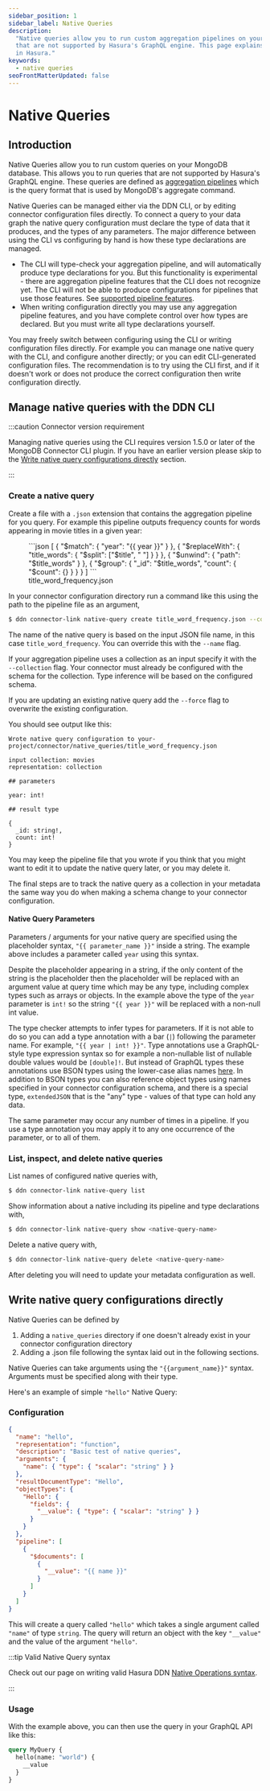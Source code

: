 ```yaml
---
sidebar_position: 1
sidebar_label: Native Queries
description:
  "Native queries allow you to run custom aggregation pipelines on your MongoDB database. This allows you to run queries
  that are not supported by Hasura's GraphQL engine. This page explains how to configure various types of native queries
  in Hasura."
keywords:
  - native queries
seoFrontMatterUpdated: false
---
```


# Native Queries

## Introduction

Native Queries allow you to run custom queries on your MongoDB database. This allows you to run queries that are not
supported by Hasura's GraphQL engine. These queries are defined as [aggregation pipelines][] which is the query format
that is used by MongoDB's aggregate command.

[aggregation pipelines]: https://www.mongodb.com/docs/manual/aggregation/#std-label-aggregation-pipeline-intro

Native Queries can be managed either via the DDN CLI, or by editing connector configuration files directly. To connect
a query to your data graph the native query configuration must declare the type of data that it produces, and the types
of any parameters. The major difference between using the CLI vs configuring by hand is how these type declarations are
managed.

- The CLI will type-check your aggregation pipeline, and will automatically produce type declarations for you. But this
functionality is experimental - there are aggregation pipeline features that the CLI does not recognize yet. The CLI
will not be able to produce configurations for pipelines that use those features. See [supported pipeline features][].
- When writing configuration directly you may use any aggregation pipeline features, and you have complete control over
how types are declared. But you must write all type declarations yourself.

You may freely switch between configuring using the CLI or writing configuration files directly. For example you can
manage one native query with the CLI, and configure another directly; or you can edit CLI-generated configuration files.
The recommendation is to try using the CLI first, and if it doesn't work or does not produce the correct configuration
then write configuration directly.

[supported pipeline features]: ./supported-aggregation-pipeline-features.mdx

## Manage native queries with the DDN CLI

:::caution Connector version requirement

Managing native queries using the CLI requires version 1.5.0 or later of the MongoDB Connector CLI plugin. If you have
an earlier version please skip to the [Write native query configurations
directly](.#write-native-query-configurations-directly) section.

:::

### Create a native query

Create a file with a `.json` extension that contains the aggregation pipeline for you query. For example this pipeline
outputs frequency counts for words appearing in movie titles in a given year:

<figure>
```json
[
  {
    "$match": {
      "year": "{{ year }}"
    }
  },
  { 
    "$replaceWith": {
      "title_words": { "$split": ["$title", " "] }
    }
  },
  { "$unwind": { "path": "$title_words" } },
  { 
    "$group": {
      "_id": "$title_words",
      "count": { "$count": {} }
    }
  }
]
```
<figcaption>title_word_frequency.json</figcaption>
</figure>

In your connector configuration directory run a command like this using the path to the pipeline file as an argument,

```sh
$ ddn connector-link native-query create title_word_frequency.json --collection movies
```

The name of the native query is based on the input JSON file name, in this case `title_word_frequency`. You can override
this with the `--name` flag.

If your aggregation pipeline uses a collection as an input specify it with the `--collection` flag. Your connector must
already be configured with the schema for the collection. Type inference will be based on the configured schema.

If you are updating an existing native query add the `--force` flag to overwrite the existing configuration.

You should see output like this:

```
Wrote native query configuration to your-project/connector/native_queries/title_word_frequency.json

input collection: movies
representation: collection

## parameters

year: int!

## result type

{
  _id: string!,
  count: int!
}
```

You may keep the pipeline file that you wrote if you think that you might want to edit it to update the native query
later, or you may delete it.

The final steps are to track the native query as a collection in your metadata the same way you do when making a schema
change to your connector configuration.

#### Native Query Parameters

Parameters / arguments for your native query are specified using the placeholder syntax, `"{{ parameter_name }}"` inside
a string. The example above includes a parameter called `year` using this syntax.

Despite the placeholder appearing in a string, if the only content of the string is the placeholder then the placeholder
will be replaced with an argument value at query time which may be any type, including complex types such as arrays or
objects. In the example above the type of the `year` parameter is `int!` so the string `"{{ year }}"` will be replaced
with a non-null int value.

The type checker attempts to infer types for parameters. If it is not able to do so you can add a type annotation with
a bar (`|`) following the parameter name. For example, `"{{ year | int! }}"`. Type annotations use a GraphQL-style type
expression syntax so for example a non-nullable list of nullable double values would be `[double]!`. But instead of
GraphQL types these annotations use BSON types using the lower-case alias names [here][BSON Types]. In addition to BSON
types you can also reference object types using names specified in your connector configuration schema, and there is
a special type, `extendedJSON` that is the "any" type - values of that type can hold any data.

[BSON Types]: https://www.mongodb.com/docs/manual/reference/bson-types/

The same parameter may occur any number of times in a pipeline. If you use a type annotation you may apply it to any one
occurrence of the parameter, or to all of them.

### List, inspect, and delete native queries

List names of configured native queries with,

```sh
$ ddn connector-link native-query list
```

Show information about a native including its pipeline and type declarations with,

```sh
$ ddn connector-link native-query show <native-query-name>
```

Delete a native query with,

```sh
$ ddn connector-link native-query delete <native-query-name>
```

After deleting you will need to update your metadata configuration as well.

## Write native query configurations directly

Native Queries can be defined by

1. Adding a `native_queries` directory if one doesn't already exist in your connector configuration directory
2. Adding a .json file following the syntax laid out in the following sections.

Native Queries can take arguments using the `"{{argument_name}}"` syntax. Arguments must be specified along with their
type.

Here's an example of simple `"hello"` Native Query:

### Configuration

```json
{
  "name": "hello",
  "representation": "function",
  "description": "Basic test of native queries",
  "arguments": {
    "name": { "type": { "scalar": "string" } }
  },
  "resultDocumentType": "Hello",
  "objectTypes": {
    "Hello": {
      "fields": {
        "__value": { "type": { "scalar": "string" } }
      }
    }
  },
  "pipeline": [
    {
      "$documents": [
        {
          "__value": "{{ name }}"
        }
      ]
    }
  ]
}
```

This will create a query called `"hello"` which takes a single argument called `"name"` of type `string`. The query will
return an object with the key `"__value"` and the value of the argument `"hello"`.

:::tip Valid Native Query syntax

Check out our page on writing valid Hasura DDN
[Native Operations syntax](/connectors/mongodb/native-operations/syntax.mdx).

:::

### Usage

With the example above, you can then use the query in your GraphQL API like this:

```graphql
query MyQuery {
  hello(name: "world") {
    __value
  }
}
```
